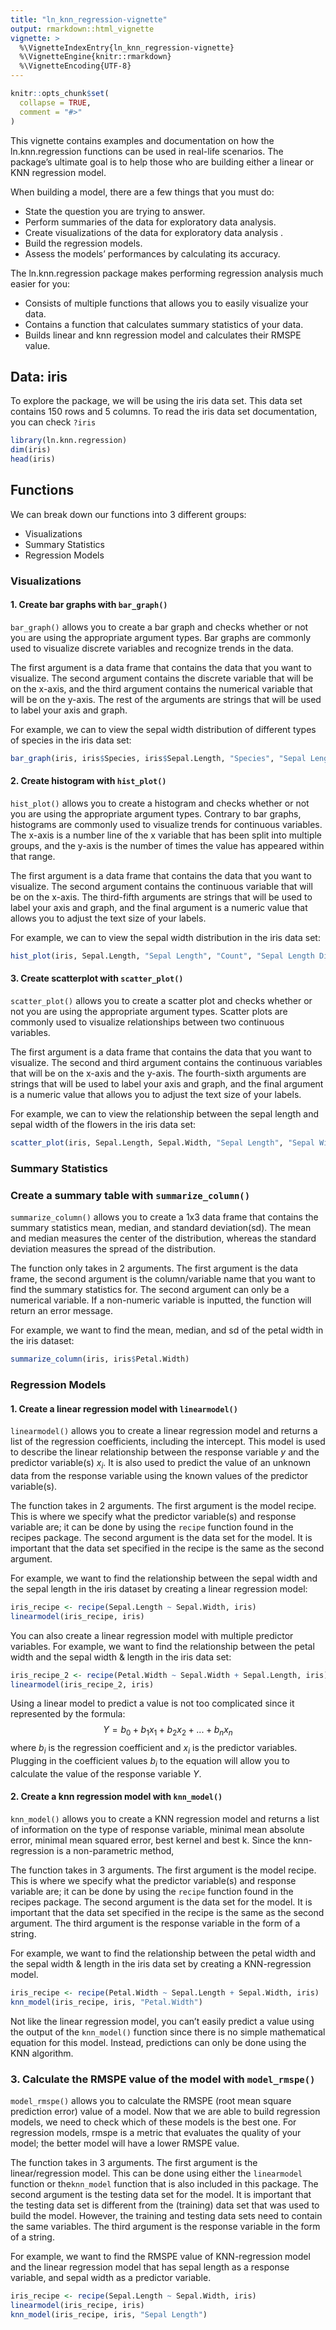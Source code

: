 ```yaml
---
title: "ln_knn_regression-vignette"
output: rmarkdown::html_vignette
vignette: >
  %\VignetteIndexEntry{ln_knn_regression-vignette}
  %\VignetteEngine{knitr::rmarkdown}
  %\VignetteEncoding{UTF-8}
---
```


```r
knitr::opts_chunk$set(
  collapse = TRUE,
  comment = "#>"
)
```

This vignette contains examples and documentation on how the ln.knn.regression functions can be used in real-life scenarios. The package's ultimate goal is to help those who are building either a linear or KNN regression model.

When building a model, there are a few things that you must do: 

* State the question you are trying to answer. 
* Perform summaries of the data for exploratory data analysis.
* Create visualizations of the data for exploratory data analysis .
* Build the regression models.
* Assess the models' performances by calculating its accuracy. 

The ln.knn.regression package makes performing regression analysis much easier for you: 

* Consists of multiple functions that allows you to easily visualize your data.
* Contains a function that calculates summary statistics of your data.
* Builds linear and knn regression model and calculates their RMSPE value.

## Data: iris 
To explore the package, we will be using the iris data set. This data set contains 150 rows and 5 columns. To read the iris data set documentation, you can check `?iris`


```r
library(ln.knn.regression)
dim(iris)
head(iris)
```

## Functions 
We can break down our functions into 3 different groups: 

- Visualizations 
- Summary Statistics 
- Regression Models

### Visualizations 

#### 1. Create bar graphs with `bar_graph()`

`bar_graph()` allows you to create a bar graph and checks whether or not you are using the appropriate argument types. Bar graphs are commonly used to visualize discrete variables and recognize trends in the data. 

The first argument is a data frame that contains the data that you want to visualize. The second argument contains the discrete variable that will be on the x-axis, and the third argument contains the numerical variable that will be on the y-axis. The rest of the arguments are strings that will be used to label your axis and graph. 

For example, we can to view the sepal width distribution of different types of species in the iris data set: 

```r
bar_graph(iris, iris$Species, iris$Sepal.Length, "Species", "Sepal Length", "Species", "Species vs Sepal Length Distribution")
```
#### 2. Create histogram with `hist_plot()`

`hist_plot()` allows you to create a histogram and checks whether or not you are using the appropriate argument types. Contrary to bar graphs, histograms are commonly used to visualize trends for continuous variables. The x-axis is a number line of the x variable that has been split into multiple groups, and the y-axis is the number of times the value has appeared within that range. 

The first argument is a data frame that contains the data that you want to visualize. The second argument contains the continuous variable that will be on the x-axis. The third-fifth arguments are strings that will be used to label your axis and graph, and the final argument is a numeric value that allows you to adjust the text size of your labels.  

For example, we can to view the sepal width distribution in the iris data set: 

```r
hist_plot(iris, Sepal.Length, "Sepal Length", "Count", "Sepal Length Distribution", 10)
```

#### 3. Create scatterplot with `scatter_plot()`

`scatter_plot()` allows you to create a scatter plot and checks whether or not you are using the appropriate argument types. Scatter plots are commonly used to visualize relationships between two continuous variables. 

The first argument is a data frame that contains the data that you want to visualize. The second and third argument contains the continuous variables that will be on the x-axis and the y-axis. The fourth-sixth arguments are strings that will be used to label your axis and graph, and the final argument is a numeric value that allows you to adjust the text size of your labels.  

For example, we can to view the relationship between the sepal length and sepal width of the flowers in the iris data set: 

```r
scatter_plot(iris, Sepal.Length, Sepal.Width, "Sepal Length", "Sepal Width", "Relationship of Sepal Length and Width", 10)
```
### Summary Statistics 

### Create a summary table with `summarize_column()`
`summarize_column()` allows you to create a 1x3 data frame that contains the summary statistics mean, median, and standard deviation(sd). The mean and median measures the center of the distribution, whereas the standard deviation measures the spread of the distribution. 

The function only takes in 2 arguments. The first argument is the data frame, the second argument is the column/variable name that you want to find the summary statistics for. The second argument can only be a numerical variable. If a non-numeric variable is inputted, the function will return an error message. 

For example, we want to find the mean, median, and sd of the petal width in the iris dataset: 

```r
summarize_column(iris, iris$Petal.Width)
```

### Regression Models

#### 1. Create a linear regression model with `linearmodel()`

`linearmodel()` allows you to create a linear regression model and returns a list of the regression coefficients, including the intercept. This model is used to describe the linear relationship between the response variable $y$ and the predictor variable(s) $x_i$. It is also used to predict the value of an unknown data from the response variable using the known values of the predictor variable(s). 

The function takes in 2 arguments. The first argument is the model recipe. This is where we specify what the predictor variable(s) and response variable are; it can be done by using the `recipe` function found in the recipes package. The second argument is the data set for the model. It is important that the data set specified in the recipe is the same as the second argument. 

For example, we want to find the relationship between the sepal width and the sepal length in the iris dataset by creating a linear regression model: 

```r
iris_recipe <- recipe(Sepal.Length ~ Sepal.Width, iris)
linearmodel(iris_recipe, iris)
```

You can also create a linear regression model with multiple predictor variables. For example, we want to find the relationship between the petal width and the sepal width & length in the iris data set:

```r
iris_recipe_2 <- recipe(Petal.Width ~ Sepal.Width + Sepal.Length, iris)
linearmodel(iris_recipe_2, iris)
```

Using a linear model to predict a value is not too complicated since it represented by the formula: 
$$Y = b_0 + b_1x_1 + b_2x_2 + ... + b_nx_n $$
where $b_i$ is the regression coefficient and $x_i$ is the predictor variables. Plugging in the coefficient values $b_i$ to the equation will allow you to calculate the value of the response variable $Y$. 

#### 2. Create a knn regression model with `knn_model()`

`knn_model()` allows you to create a KNN regression model and returns a list of information on the type of response variable, minimal mean absolute error, minimal mean squared error, best kernel and best k. Since the knn-regression is a non-parametric method, 

The function takes in 3 arguments. The first argument is the model recipe. This is where we specify what the predictor variable(s) and response variable are; it can be done by using the `recipe` function found in the recipes package. The second argument is the data set for the model. It is important that the data set specified in the recipe is the same as the second argument. The third argument is the response variable in the form of a string.  

For example, we want to find the relationship between the petal width and the sepal width & length in the iris data set by creating a KNN-regression model. 

```r
iris_recipe <- recipe(Petal.Width ~ Sepal.Length + Sepal.Width, iris)
knn_model(iris_recipe, iris, "Petal.Width")
```

Not like the linear regression model, you can't easily predict a value using the output of the `knn_model()` function since there is no simple mathematical equation for this model. Instead, predictions can only be done using the KNN algorithm. 

### 3. Calculate the RMSPE value of the model with `model_rmspe()`

`model_rmspe()` allows you to calculate the RMSPE (root mean square prediction error) value of a model. Now that we are able to build regression models, we need to check which of these models is the best one. For regression models, rmspe is a metric that evaluates the quality of your model; the better model will have a lower RMSPE value. 

The function takes in 3 arguments. The first argument is the linear/regression model. This can be done using either the `linearmodel` function or the`knn_model` function that is also included in this package. The second argument is the testing data set for the model. It is important that the testing data set is different from the (training) data set that was used to build the model. However, the training and testing data sets need to contain the same variables. The third argument is the response variable in the form of a string. 

For example, we want to find the RMSPE value of KNN-regression model and the linear regression model that has sepal length as a response variable, and sepal width as a predictor variable. 

```r
iris_recipe <- recipe(Sepal.Length ~ Sepal.Width, iris)
linearmodel(iris_recipe, iris)
knn_model(iris_recipe, iris, "Sepal Length")

```
